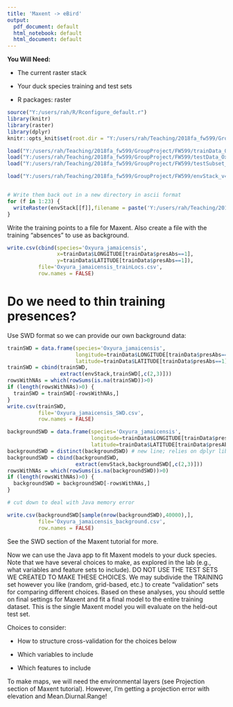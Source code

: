 ```yaml
---
title: 'Maxent -> eBird'
output:
  pdf_document: default
  html_notebook: default
  html_document: default
---
```


**You Will Need:**

* The current raster stack

* Your duck species training and test sets

* R packages: raster

```r
source("Y:/users/rah/R/Rconfigure_default.r")
library(knitr)
library(raster)
library(dplyr)
knitr::opts_knit$set(root.dir = "Y:/users/rah/Teaching/2018fa_fw599/GroupProject/FW599")
```

```r
load("Y:/users/rah/Teaching/2018fa_fw599/GroupProject/FW599/trainData_Oxyura_jamaicensis.RData") # trainData
load("Y:/users/rah/Teaching/2018fa_fw599/GroupProject/FW599/testData_Oxyura_jamaicensis.RData") # testData
load("Y:/users/rah/Teaching/2018fa_fw599/GroupProject/FW599/testSubset_Oxyura_jamaicensis.RData") # testSubset
```

```r
load("Y:/users/rah/Teaching/2018fa_fw599/GroupProject/FW599/envStack_v4.RData") # envStack


# Write them back out in a new directory in ascii format
for (f in 1:23) {
  writeRaster(envStack[[f]],filename = paste('Y:/users/rah/Teaching/2018fa_fw599/GroupProject/FW599/EnvStack_asc/',names(envStack)[f],'.asc',sep=""),format='ascii',overwrite=TRUE)
}

```

Write the training points to a file for Maxent. Also create a file with the training "absences" to use as background.
```r
write.csv(cbind(species='Oxyura_jamaicensis',
                x=trainData$LONGITUDE[trainData$presAbs==1],
                y=trainData$LATITUDE[trainData$presAbs==1]),
          file='Oxyura_jamaicensis_trainLocs.csv',
          row.names = FALSE)
```

# Do we need to thin training presences? 

Use SWD format so we can provide our own background data:
```r
trainSWD = data.frame(species='Oxyura_jamaicensis',
                      longitude=trainData$LONGITUDE[trainData$presAbs==1],
                      latitude=trainData$LATITUDE[trainData$presAbs==1])
trainSWD = cbind(trainSWD,
                 extract(envStack,trainSWD[,c(2,3)]))
rowsWithNAs = which(rowSums(is.na(trainSWD))>0)
if (length(rowsWithNAs)>0) {
  trainSWD = trainSWD[-rowsWithNAs,]
}
write.csv(trainSWD,
          file='Oxyura_jamaicensis_SWD.csv',
          row.names = FALSE)

backgroundSWD = data.frame(species='Oxyura_jamaicensis',
                           longitude=trainData$LONGITUDE[trainData$presAbs==0],
                           latitude=trainData$LATITUDE[trainData$presAbs==0])
backgroundSWD = distinct(backgroundSWD) # new line; relies on dplyr library
backgroundSWD = cbind(backgroundSWD,
                      extract(envStack,backgroundSWD[,c(2,3)]))
rowsWithNAs = which(rowSums(is.na(backgroundSWD))>0)
if (length(rowsWithNAs)>0) {
  backgroundSWD = backgroundSWD[-rowsWithNAs,]
}

# cut down to deal with Java memory error

write.csv(backgroundSWD[sample(nrow(backgroundSWD),40000),],
          file='Oxyura_jamaicensis_background.csv',
          row.names = FALSE)


```
See the SWD section of the Maxent tutorial for more.

Now we can use the Java app to fit Maxent models to your duck species. Note that we have several choices to make, as explored in the lab (e.g., what variables and feature sets to include). DO NOT USE THE TEST SETS WE CREATED TO MAKE THESE CHOICES. We may subdivide the TRAINING set however you like (random, grid-based, etc.) to create "validation" sets for comparing different choices. Based on these analyses, you should settle on final settings for Maxent and fit a final model to the entire training dataset. This is the single Maxent model you will evaluate on the held-out test set. 

Choices to consider:

* How to structure cross-validation for the choices below

* Which variables to include

* Which features to include

To make maps, we will need the environmental layers (see Projection section of Maxent tutorial). However, I'm getting a projection error with elevation and Mean.Diurnal.Range!


